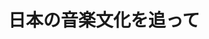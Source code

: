 ﻿---
title: "日本の音楽文化を追って"
category: "リベラルアーツ"
vol: 45
interviewee: "細川 周平 "
url: ""
tags: ["音楽","音"]
pdf: "45-3.pdf"
career: ""
preface: "日本の音楽とは一体何なのか。誰もが一度は考えたことがあるだろう。そのような身近な音楽を研究することで、日本人とは何者なのか、という問題について研究しているのがここ細川である。"
---
